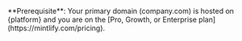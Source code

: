 <Info>
  **Prerequisite**: Your primary domain (company.com) is hosted on {platform}
  and you are on the [Pro, Growth, or Enterprise plan](https://mintlify.com/pricing).
</Info>
